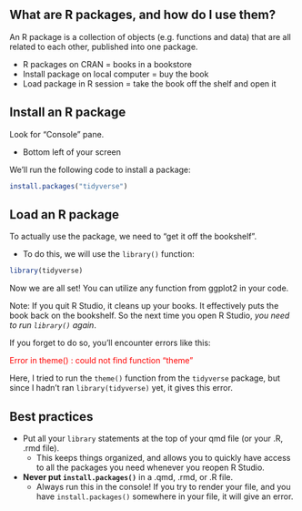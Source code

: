 



## What are R packages, and how do I use them?

An R package is a collection of objects (e.g. functions and data) that are all related to each other, published into one package. 

- R packages on CRAN = books in a bookstore 
- Install package on local computer = buy the book 
- Load package in R session = take the book off the shelf and open it

## Install an R package

Look for "Console" pane.

- Bottom left of your screen

We'll run the following code to install a package:

```r
install.packages("tidyverse")
```

## Load an R package

To actually use the package, we need to "get it off the bookshelf". 

- To do this, we will use the `library()` function:

```r
library(tidyverse)
```

Now we are all set! You can utilize any function from ggplot2 in your code. 



Note: If you quit R Studio, it cleans up your books. It effectively puts the book back on the bookshelf. So the next time you open R Studio, *you need to run `library()` again*. 

If you forget to do so, you'll encounter errors like this:

[Error in theme() : could not find function "theme"]{style="color:red;"}

Here, I tried to run the `theme()` function from the `tidyverse` package, but since I hadn't ran `library(tidyverse)` yet, it gives this error. 

## Best practices

- Put all your `library` statements at the top of your qmd file (or your .R, .rmd file). 
  - This keeps things organized, and allows you to quickly have access to all the packages you need whenever you reopen R Studio. 

- **Never put `install.packages()`** in a .qmd, .rmd, or .R file.     
  - Always run this in the console! If you try to render your file, and you have `install.packages()` somewhere in your file, it will give an error. 